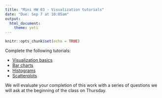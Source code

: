 ```yaml
---
title: "Mini HW 03 - Visualization tutorials"
date: "Due: Sep 7 at 10:05am"
output: 
  html_document: 
    theme: yeti
---
```


```r
knitr::opts_chunk$set(echo = TRUE)
```

Complete the following tutorials:

- [Visualization basics](https://tutorials.shinyapps.io/02-Vis-Basics/)
- [Bar charts](https://tutorials.shinyapps.io/01-bar-charts/)
- [Histograms](https://tutorials.shinyapps.io/03-histograms/)
- [Scatterplots](https://tutorials.shinyapps.io/05-scatterplots/)

We will evaluate your completion of this work with a series of questions we will ask at the beginning of the class on Thursday.